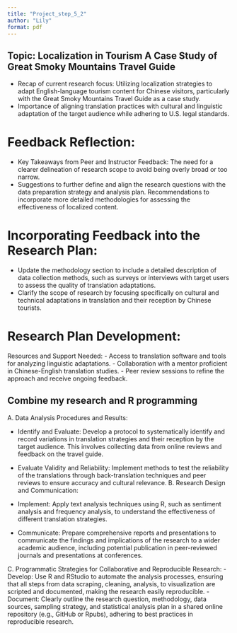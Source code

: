 ```yaml
---
title: "Project_step_5_2"
author: "Lily"
format: pdf
---
```


## Topic: Localization in Tourism A Case Study of Great Smoky Mountains Travel Guide 

- Recap of current research focus: Utilizing localization strategies to adapt English-language tourism content for Chinese visitors, particularly with the Great Smoky Mountains Travel Guide as a case study.
- Importance of aligning translation practices with cultural and linguistic adaptation of the target audience while adhering to U.S. legal standards.

# Feedback Reflection:

- Key Takeaways from Peer and Instructor Feedback:
The need for a clearer delineation of research scope to avoid being overly broad or too narrow.
- Suggestions to further define and align the research questions with the data preparation strategy and analysis plan.
Recommendations to incorporate more detailed methodologies for assessing the effectiveness of localized content.

# Incorporating Feedback into the Research Plan:
- Update the methodology section to include a detailed description of data collection methods, such as surveys or interviews with target users to assess the quality of translation adaptations.
- Clarify the scope of research by focusing specifically on cultural and technical adaptations in translation and their reception by Chinese tourists.

# Research Plan Development:
Resources and Support Needed:
- Access to translation software and tools for analyzing linguistic adaptations.
- Collaboration with a mentor proficient in Chinese-English translation studies.
- Peer review sessions to refine the approach and receive ongoing feedback.

## Combine my research and R programming

A. Data Analysis Procedures and Results:

- Identify and Evaluate: Develop a protocol to systematically identify and record variations in translation strategies and their reception by the target audience. This involves collecting data from online reviews and feedback on the travel guide.
- Evaluate Validity and Reliability: Implement methods to test the reliability of the translations through back-translation techniques and peer reviews to ensure accuracy and cultural relevance.
B. Research Design and Communication:

- Implement: Apply text analysis techniques using R, such as sentiment analysis and frequency analysis, to understand the effectiveness of different translation strategies.
- Communicate: Prepare comprehensive reports and presentations to communicate the findings and implications of the research to a wider academic audience, including potential publication in peer-reviewed journals and presentations at conferences.

C. Programmatic Strategies for Collaborative and Reproducible Research:
- Develop: Use R and RStudio to automate the analysis processes, ensuring that all steps from data scraping, cleaning, analysis, to visualization are scripted and documented, making the research easily reproducible.
- Document: Clearly outline the research question, methodology, data sources, sampling strategy, and statistical analysis plan in a shared online repository (e.g., GitHub or Rpubs), adhering to best practices in reproducible research.


